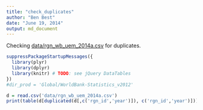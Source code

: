 ```yaml
---
title: "check_duplicates"
author: "Ben Best"
date: "June 19, 2014"
output: md_document
---
```


Checking [data/rgn_wb_uem_2014a.csv](data/rgn_wb_uem_2014a.csv) for duplicates.

```r
suppressPackageStartupMessages({
  library(plyr)
  library(dplyr)
  library(knitr) # TODO: see jQuery DataTables
})
#dir_prod = 'Global/WorldBank-Statistics_v2012'

d = read.csv('data/rgn_wb_uem_2014a.csv')
print(table(d[duplicated(d[,c('rgn_id','year')]), c('rgn_id','year')]))
```
